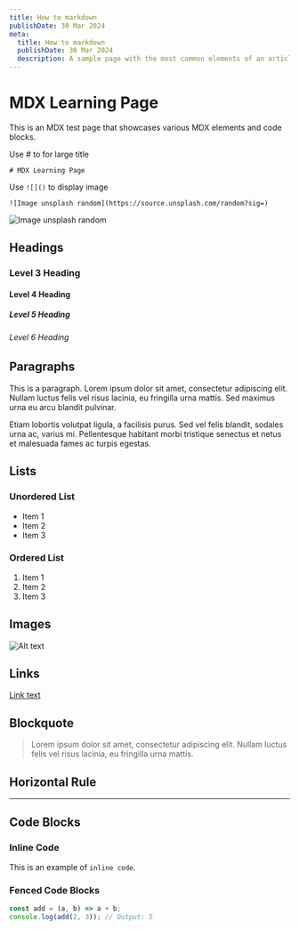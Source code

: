 ```yaml
---
title: How to markdown
publishDate: 30 Mar 2024
meta:
  title: How to markdown
  publishDate: 30 Mar 2024
  description: A sample page with the most common elements of an article, including headings, paragraphs, lists, and images. Use it as a starting point for applying your own styles.
---
```


# MDX Learning Page

This is an MDX test page that showcases various MDX elements and code blocks.

Use # to for large title

```markup
# MDX Learning Page
```

Use `![]()` to display image

```markup
![Image unsplash random](https://source.unsplash.com/random?sig=)

```

![Image unsplash random](https://source.unsplash.com/random?sig)




## Headings

### Level 3 Heading

#### Level 4 Heading

##### Level 5 Heading

###### Level 6 Heading

## Paragraphs

This is a paragraph. Lorem ipsum dolor sit amet, consectetur adipiscing elit. Nullam luctus felis vel risus lacinia, eu fringilla urna mattis. Sed maximus urna eu arcu blandit pulvinar.

Etiam lobortis volutpat ligula, a facilisis purus. Sed vel felis blandit, sodales urna ac, varius mi. Pellentesque habitant morbi tristique senectus et netus et malesuada fames ac turpis egestas.

## Lists

### Unordered List

- Item 1
- Item 2
- Item 3

### Ordered List

1. Item 1
2. Item 2
3. Item 3

## Images

![Alt text](https://source.unsplash.com/random?sig= "Optional title")

## Links

[Link text](https://example.com)

## Blockquote

> Lorem ipsum dolor sit amet, consectetur adipiscing elit. Nullam luctus felis vel risus lacinia, eu fringilla urna mattis.

## Horizontal Rule

---

## Code Blocks

### Inline Code

This is an example of `inline code`.

### Fenced Code Blocks

```javascript
const add = (a, b) => a + b;
console.log(add(2, 3)); // Output: 5
```